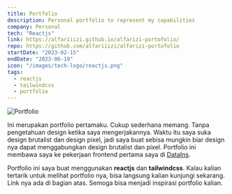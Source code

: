 ```yaml
---
title: Portfolio
description: Personal portfolio to represent my capabilities
company: Personal
tech: "Reactjs"
link: https://alfariiizi.github.io/alfarizi-portofolio/
repo: https://github.com/alfariiizi/alfarizi-portofolio
startDate: "2023-02-15"
endDate: "2023-06-19"
icon: "/images/tech-logo/reactjs.png"
tags:
  - reactjs
  - tailwindcss
  - portfolio
---
```


<Image
  src="/images/projects/portfolio/hero.png"
  alt="Portfolio"
  full
  caption="Portfolio"
/>

Ini merupakan portfolio pertamaku. Cukup sederhana memang. Tanpa pengetahuan design ketika saya mengerjakannya. Waktu itu saya suka design brutalist dan design pixel, jadi saya buat sebisa mungkin biar design nya dapat menggabungkan design brutalist dan pixel. Portfolio ini membawa saya ke pekerjaan frontend pertama saya di [DataIns](https://www.linkedin.com/company/datains-global-data-inspirasi/mycompany/).

Portfolio ini saya buat menggunakan **reactjs** dan **tailwindcss**. Kalau kalian tertarik untuk melihat portfolio nya, bisa langsung kalian kunjungi sekarang. Link nya ada di bagian atas. Semoga bisa menjadi inspirasi portfolio kalian.
